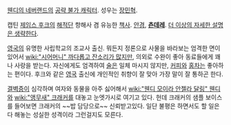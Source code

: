 [[웬디의 네버랜드]]의 [[공략 불가 캐릭터]]. 성우는 [[장민혁]].

캡틴 [[제임스 후크]]의 [[해적]]단 항해사 겸 유능한 [[책사]]. [[안경]], '''[[츤데레]]'''. [[더 이상의 자세한 설명은 생략한다]].

[[영국]]의 유명한 사립학교의 조교사 출신. 뭐든지 정론으로 사물을 바라보는 엄격한 면이 있어서 [[wiki:"시어머니" 까다롭고 잔소리가 많지만]], 의외로 수완이 좋아 동료들에게 꽤나 사랑을 받는다. 자신에게도 엄격하여 [[술]]은 일체 마시지 않지만, [[커피]]와 [[홍차]]는 좋아하는 편이다. 후크와 같은 [[영국]] 출신에 개인적인 취향이 잘 맞아 가장 말이 잘 통하곤 한다.

[[결벽증]]이 심각하며 여자와 동물을 아주 싫어해서 [[wiki:"웬디 모이라 안젤라 달링" 웬디]]와 [[wiki:"앵무새" 크래커]]를 대놓고 눈엣가시로 여기고 있다.
헌데 크래커의 샘플 보이스를 들어보면 크래커의 ~~밥 담당으로~~ 신뢰받고있다.  일단 불평은 하면서도 할 일은 다 해놓는 성실한 성격이라 그런걸지도 모른다.
